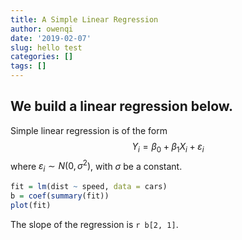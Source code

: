 ```yaml
---
title: A Simple Linear Regression
author: owenqi
date: '2019-02-07'
slug: hello test
categories: []
tags: []
---
```


## We build a linear regression below.

Simple linear regression is of the form $$Y_i = \beta_0 + \beta_1X_i + \varepsilon_i$$
where $\varepsilon_i \sim N(0,\sigma^2)$, with $\sigma$ be a constant.

```r
fit = lm(dist ~ speed, data = cars)
b = coef(summary(fit))
plot(fit)
```

The slope of the regression is `r b[2, 1]`.